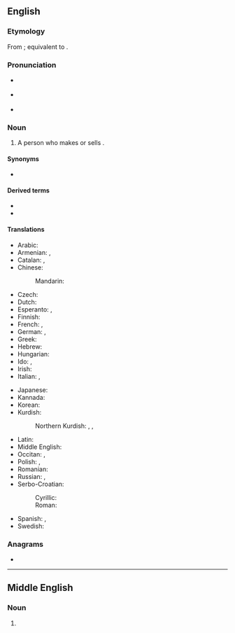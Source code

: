 {{also|Glover}}
==English==

===Etymology===
From {{inh|en|enm|glovere}}; equivalent to {{suffix|en|glove|er}}.

===Pronunciation===
* {{a|RP}} {{IPA|en|/ˈɡlʌvə/}}
* {{a|GA}} {{IPA|en|/ˈɡlʌvɚ/}}
* {{rhymes|en|ʌvə(ɹ)|s=2}}

===Noun===
{{en-noun}}

# A person who makes or sells {{l|en|glove|gloves}}.

====Synonyms====
* {{l|en|glovemaker}}

====Derived terms====
* {{l|en|Glover}}
* {{l|en|glover's suture}}

====Translations====
{{trans-top|person who makes gloves}}
* Arabic: {{t-check|ar|قُفَّافِيزِي|m}}
* Armenian: {{t|hy|ձեռնոցավաճառ}}, {{t+|hy|ձեռնոցագործ}}
* Catalan: {{t|ca|guanter|m}}, {{t+|ca|guantera|f}}
* Chinese:
*: Mandarin: {{t-needed|cmn}}
* Czech: {{t|cs|rukavičkář|m}}
* Dutch: {{t|nl|handschoenmaker|m}}
* Esperanto: {{t|eo|gantisto}}, {{t|eo|gantfaristo}}
* Finnish: {{t|fi|hanskantekijä}}
* French: {{t+|fr|gantier|m}}, {{t+|fr|gantière|f}}
* German: {{t+|de|Handschuhmacher|m}}, {{t+|de|Handschuhmacherin|f}}
* Greek: {{t|el|χειροκτιοποιός|m}}
* Hebrew: {{t-check|he|גלובר|m}}
* Hungarian: {{t|hu|kesztyűs}}
* Ido: {{t+|io|gantisto}}, {{t+|io|gantifisto}}
* Irish: {{t|ga|lámhainneoir|m}}
* Italian: {{t|it|guantaio|m}}, {{t|it|guantaia|f}}
{{trans-mid}}
* Japanese: {{t-needed|ja}}
* Kannada: {{t+|kn|ಕೈಚೀಲಗಾರ}}
* Korean: {{t-needed|ko}}
* Kurdish:
*: Northern Kurdish: {{t|kmr|lepikçêker}}, {{t+|kmr|destgorkfiroş}}, {{t+|kmr|desgorkfiroş}}
* Latin: {{t|la|chirothecārius|m}}
* Middle English: {{t|enm|glovere}}
* Occitan: {{t+|oc|gantièr|m}}, {{t|oc|gantièra|f}}
* Polish: {{t+|pl|rękawicznik|m}}, {{t|pl|rękawicznica|f}}
* Romanian: {{t+|ro|mănușar|m}}
* Russian: {{t+|ru|перча́точник|m}}, {{t+|ru|перча́точница|f}}
* Serbo-Croatian:
*: Cyrillic: {{t|sh|рука̀вича̄р|m}}
*: Roman: {{t+|sh|rukàvičār|m}}
* Spanish: {{t+|es|guantero|m}}, {{t+|es|guantera|f}}
* Swedish: {{t|sv|handskmakare|c}}
{{trans-bottom}}

===Anagrams===
* {{anagrams|en|a=eglorv|Vogler|grovel}}

{{topics|en|Occupations|People}}

----

==Middle English==

===Noun===
{{head|enm|noun}}

# {{alt form|enm|glovere}}